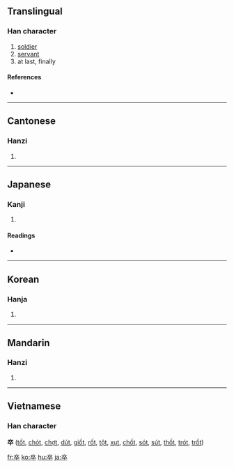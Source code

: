 {{also|卆}}
==Translingual==

===Han character===
{{Han char|rn=24|rad=十|as=06|sn=8|four=0040<sub>8</sub>|canj=卜人人十 (YOOJ)}}

# [[soldier]]
# [[servant]]
# at last, finally

====References====
* {{Han ref|kx=0156.280|dkj=02740|dj=0356.190|hdz=10063.020|uh=5352|ud=21330|bh=A8F2|bd=43250}}

----

==Cantonese==

===Hanzi===
{{yue-hanzi|jyut=|y=chyut3, jeut1}}

# {{defn|Cantonese}}

----

==Japanese==

===Kanji===
{{ja-kanji|grade=4|rs=十06}}

# {{defn|Japanese}}

====Readings====
* {{ja-readings|on=[[そつ]] (sotsu)|kun=[[にわか]] (niwaka), [[おわる]] (owaru), [[ついに]] (tsuini)}}

----

==Korean==

===Hanja===
{{ko-hanja|hangeul=졸|rv=jol|mr=chol}}

# {{defn|Korean}}

----

==Mandarin==

===Hanzi===
{{cmn-hanzi|pin=[[zú]] ([[zu2]])|wg=tsu<sup>2</sup>}}

# {{defn|Mandarin}}

----

==Vietnamese==

===Han character===
'''卒''' ([[tốt]], [[chót]], [[chợt]], [[dút]], [[giốt]], [[rốt]], [[tột]], [[xụt]], [[chốt]], [[sót]], [[sút]], [[thốt]], [[trót]], [[trốt]])

[[fr:卒]]
[[ko:卒]]
[[hu:卒]]
[[ja:卒]]